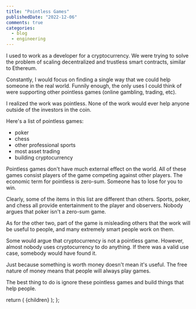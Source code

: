 ```yaml
---
title: "Pointless Games"
publishedDate: "2022-12-06"
comments: true
categories:
  - blog
  - engineering
---
```


I used to work as a developer for a cryptocurrency. We were
trying to solve the problem of scaling decentralized and trustless
smart contracts, similar to Ethereum.

Constantly, I would focus on finding a single way that we could
help someone in the real world. Funnily enough, the only uses I could think of
were supporting other pointless games (online gambling, trading, etc).

I realized the work was pointless. None of the work would ever help
anyone outside of the investors in the coin.

Here's a list of pointless games:

- poker
- chess
- other professional sports
- most asset trading
- building cryptocurrency

Pointless games don't have much external effect on the world.
All of these games consist players of the game competing against other players.
The economic term for pointless is zero-sum. Someone has to lose for
you to win.

Clearly, some of the items in this list are different than others. Sports,
poker, and chess all provide entertainment to the player and observers. Nobody
argues that poker isn't a zero-sum game.

As for the other two, part of the game is misleading others that the work
will be useful to people, and many extremely smart people work on them.

Some would argue that cryptocurrency is not a pointless game. However, almost
nobody uses cryptocurrency to do anything. If there was a valid use case, somebody
would have found it.

Just because something is worth money doesn't mean it's useful. The
free nature of money means that people will always play games.

The best thing to do is ignore these pointless games and build things that help people.


  return (
    <PostLayout title={title} publishedDate={publishedDate}>
      {children}
    </PostLayout>
  );
};
